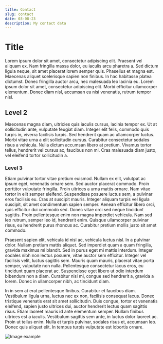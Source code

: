 ```yaml
---
title: Contact
slug: contact
date: 03-08-23
description: My contact data
---
```


# Title
Lorem ipsum dolor sit amet, consectetur adipiscing elit. Praesent vel aliquam ex. Nam fringilla massa dolor, eu iaculis arcu pharetra a. Sed dictum ligula neque, sit amet placerat lorem semper quis. Phasellus et magna est. Maecenas aliquet scelerisque sapien non finibus. In hac habitasse platea dictumst. Donec fringilla auctor arcu, nec malesuada leo lacinia eu. Lorem ipsum dolor sit amet, consectetur adipiscing elit. Morbi efficitur ullamcorper elementum. Donec diam nisl, accumsan eu nisi venenatis, rutrum tempor nisl.

## Level 2
Maecenas magna diam, ultricies quis iaculis cursus, lacinia tempor ex. Ut at sollicitudin ante, vulputate feugiat diam. Integer elit felis, commodo quis turpis in, viverra facilisis turpis. Sed hendrerit quam ac ullamcorper luctus. Morbi vitae urna a elit sollicitudin cursus. Curabitur consectetur sodales risus a vehicula. Nulla dictum accumsan libero at pretium. Vivamus tortor tellus, hendrerit vel cursus ac, faucibus non mi. Cras malesuada diam justo, vel eleifend tortor sollicitudin a.

### Level 3
Etiam pulvinar tortor vitae pretium euismod. Nullam ex elit, volutpat ac ipsum eget, venenatis ornare sem. Sed auctor placerat commodo. Proin porttitor vulputate fringilla. Proin ultrices a urna mattis ornare. Nam vitae tortor in elit semper eleifend. Suspendisse posuere luctus sem, a pulvinar eros facilisis eu. Cras at suscipit mauris. Integer aliquam turpis vel ligula suscipit, sit amet condimentum sapien semper. Aenean efficitur libero orci, quis efficitur dui commodo sed. Donec vitae orci sed neque tincidunt sagittis. Proin pellentesque enim non magna imperdiet vehicula. Nam sed leo rutrum, semper leo id, hendrerit enim. Quisque ullamcorper pulvinar risus, eu hendrerit purus rhoncus ac. Curabitur pretium mollis justo sit amet commodo.

Praesent sapien elit, vehicula id nisl ac, vehicula luctus nisl. In a pulvinar dolor. Nullam pretium mattis aliquet. Sed imperdiet quam a quam fringilla, gravida maximus mi blandit. Sed in purus eget mi mattis interdum. Integer sodales nibh non lectus posuere, vitae auctor sem efficitur. Integer vel facilisis velit, luctus sagittis sem. Mauris quam mauris, placerat vitae porta semper, vulputate non nulla. Pellentesque consectetur lacus eros, eu tincidunt quam placerat ac. Suspendisse eget libero ut odio interdum bibendum non a diam. Curabitur nisl mi, congue sed hendrerit a, gravida a lorem. Donec in ullamcorper nibh, ac tincidunt diam.

In in sem at erat pellentesque finibus. Curabitur et faucibus diam. Vestibulum ligula urna, luctus nec ex non, facilisis consequat lacus. Donec tristique venenatis erat sit amet sollicitudin. Duis congue, tortor et venenatis eleifend, sapien justo ultrices dui, auctor hendrerit lectus quam sagittis risus. Etiam laoreet mauris id ante elementum semper. Nullam finibus ultrices est a iaculis. Vestibulum sagittis sem ante, in luctus dolor laoreet ac. Proin ut tellus enim. Nulla et turpis pulvinar, sodales risus et, accumsan leo. Donec quis aliquet elit. In tempus turpis vulputate est lobortis ornare.


![Image example](./next.svg "image title")
